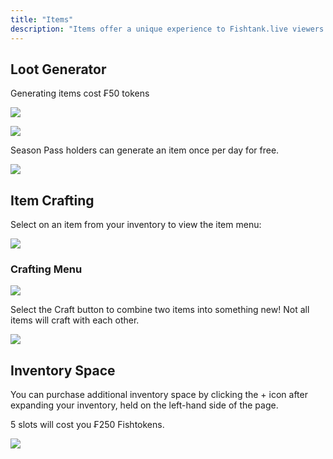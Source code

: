 ```yaml
---
title: "Items"
description: "Items offer a unique experience to Fishtank.live viewers by allowing various interactions between users. "
---
```


## Loot Generator

Generating items cost ₣50 tokens&#x20;

![](/costgenerate.png)

![](/generated.png)

Season Pass holders can generate an item once per day for free.&#x20;

![](/lootgenerator.png)

## Item Crafting

Select on an item from your inventory to view the item menu:

![](/craftmenu.png)

### Crafting Menu

![](/crafting.png)

Select the Craft button to combine two items into something new! Not all items will craft with each other.&#x20;

![](/bunkbed.png)

## Inventory Space

You can purchase additional inventory space by clicking the + icon after expanding your inventory, held on the left-hand side of the page.



5 slots will cost you ₣250 Fishtokens.

![](/inventoryspacepurchase.png)